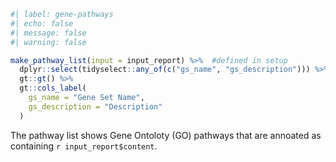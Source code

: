 ```r
#| label: gene-pathways
#| echo: false
#| message: false
#| warning: false

make_pathway_list(input = input_report) %>%  #defined in setup
  dplyr::select(tidyselect::any_of(c("gs_name", "gs_description"))) %>% 
  gt::gt() %>% 
  gt::cols_label(
    gs_name = "Gene Set Name", 
    gs_description = "Description"
  )

```

The pathway list shows Gene Ontoloty (GO) pathways that are annoated as containing `r input_report$content`.  
